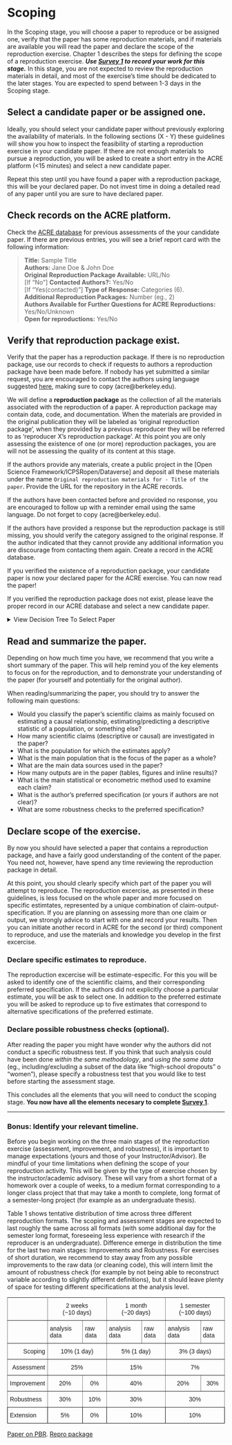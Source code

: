 # Scoping

In the Scoping stage, you will choose a paper to reproduce or be assigned one, verify that the paper has some reproduction materials, and if materials are available you will read the paper and declare the scope of the reproduction exercise. Chapter 1 describes the steps for defining the scope of a reproduction exercise. ***Use [Survey 1](https://berkeley.qualtrics.com/jfe/form/SV_3UWe5xu3qjeh0c5) to record your work for this stage.*** In this stage, you are not expected to review the reproduction materials in detail, and most of the exercise’s time should be dedicated to the later stages. You are expected to spend between 1-3 days in the Scoping stage. 


## Select a candidate paper or be assigned one. 

Ideally, you should select your candidate paper without previously exploring the availability of materials. In the following sections (X - Y) these guidelines will show you how to inspect the feasibility of starting a reproduction exercise in your candidate paper. If there are not enough materials to pursue a reproduction, you will be asked to create a short entry in the ACRE platform (<15 minutes) and select a new candidate paper. 

Repeat this step until you have found a paper with a reproduction package, this will be your declared paper. Do not invest time in doing a detailed read of any paper until you are sure to have declared paper. 



## Check records on the ACRE platform. {#check-acre}


Check the [ACRE database](ADD LINK) for previous assessments of the your candidate paper. If there are previous entries, you will see a brief report card with the following information: 

> **Title:**  Sample Title   
> **Authors:**  Jane Doe & John Doe  
> **Original Reproduction Package Available:** URL/No  
> [If "No"] **Contacted Authors?:** Yes/No  
> [If "Yes(contacted)"] **Type of Response:** Categories (6).  
> **Additional Reproduction Packages:** Number (eg., 2)   
> **Authors Available for Further Questions for ACRE Reproductions:** Yes/No/Unknown   
> **Open for reproductions:** Yes/No  

## Verify that reproduction package exist.  {#verify-rep-mat}


Verify that the paper has a reproduction package. If there is no reproduction package, use our records to check if requests to authors a reproduction package have been made before. If nobody has yet submitted a similar request, you are encouraged to contact the authors using language suggested [here](#for-reproducers-contacting-the-authors-of-the-original-study), making sure to copy (acre@berkeley.edu). 

We will define a **reproduction package** as the collection of all the materials associated with the reproduction of a paper. A reproduction package may contain data, code, and documentation. When the materials are provided in the original publication they will be labeled as 'original reproduction package', when they provided by a previous reproducer they will be referred to as 'reproducer X's reproduction package'. At this point you are only assessing the existence of one (or more) reproduction packages, you are will not be assessing the quality of its content at this stage. 

If the authors provide any materials, create a public project in the [Open Science Framework/ICPSRopen/Dataverse] and deposit all these materials under the name `Original reproduction materials for - Title of the paper`. Provide the URL for the repository in the ACRE records.   

If the authors have been contacted before and provided no response, you are encouraged to follow up with a reminder email using the same language. Do not forget to copy (acre@berkeley.edu). 

If the authors have provided a response but the reproduction package is still missing, you should verify the category assigned to the original response. If the author indicated that they cannot provide any additional information you are discourage from contacting them again. Create a record in the ACRE database. 

If you verified the existence of a reproduction package, your candidate paper is now your declared paper for the ACRE exercise. You can now read the paper! 

If you verified the reproduction package does not exist, please leave the proper record in our ACRE database and select a new candidate paper. 


<details><summary>View Decision Tree To Select Paper</summary>

```r
#JOEL: help debuigin this. 
#
mermaid("
graph TD
	A0[Select Paper]-->A
  A[Check ACRE] --> B1[No paper entry]
  A[Check ACRE] --> B2[Paper entry]
  B1 --> |Create one|C1[Check materials]
  B2 --> C3[no R.P.]
  B2 --> C2[R.P. exists]		
  C3 --> D3[Previous contact?]
  D3 --> yes_fu[Yes <br> follow up?]
  D3 --> E1[No]
  E1 --> G2[Email]
  G2 --> resp_em1[Response]
  G2 --> resp_em2[No response]
  resp_em1 --> pos_resp1[Materials <br> open] 
  pos_resp1 --> RP_ex
  resp_em1 --> pos_resp2[Materials <br> closed]
  pos_resp2 --> RP_ex
  resp_em1 --> pos_resp3[Can't <br> partial]
  pos_resp3 -->rec_semi[Change paper?]
  rec_semi --> own_build
  rec_semi --> yes_change
  resp_em1 --> pos_resp5[Lost <br> open]
  pos_resp5 -->rec_semi
  resp_em1 --> pos_resp4[Can't <br> nothing]
  pos_resp4 --> yes_change

  resp_em1 --> pos_resp6[Lost <br> closed]
  pos_resp6 --> yes_change
  resp_em2 --> H4
  E1 --> G1[No email]
  G1 --> H4[R]
  yes_fu --> own_build
  yes_fu-->G2		
  yes_fu-->G1
  C1 --> RP_ex[R.P. exists]					 
  RP_ex-->R_RP[R]
  R_RP --> read_p[Read Paper]
  C2 --> read_p[Read Paper]
  C1 --> D1[no R.P.]
  D1 --> I1[Change paper]
  I1-->yes_change[Yes]  
  yes_change--> H4  
  I1-->no_change[No]  
  no_change--> own_build[Build R.P.]
  no_change--> G2
  own_build --> RP_ex
  H4 --> A0
")  

```


![](https://mermaid.ink/img/eyJjb2RlIjoiZ3JhcGggVERcblx0QTBbU2VsZWN0IFBhcGVyXS0tPkFcbiAgQVtDaGVjayBBQ1JFXSAtLT4gQjFbTm8gcGFwZXIgZW50cnldXG4gIEFbQ2hlY2sgQUNSRV0gLS0-IEIyW1BhcGVyIGVudHJ5XVxuICBCMSAtLT4gfENyZWF0ZSBvbmV8QzFbQ2hlY2sgbWF0ZXJpYWxzXVxuICBCMiAtLT4gQzNbbm8gUi5QLl1cbiAgQjIgLS0-IEMyW1IuUC4gZXhpc3RzXVx0XHRcbiAgQzMgLS0-IEQzW1ByZXZpb3VzIGNvbnRhY3Q_XVxuICBEMyAtLT4geWVzX2Z1W1llcyA8YnI-IGZvbGxvdyB1cD9dXG4gIEQzIC0tPiBFMVtOb11cbiAgRTEgLS0-IEcyW0VtYWlsXVxuICBHMiAtLT4gcmVzcF9lbTFbUmVzcG9uc2VdXG4gIEcyIC0tPiByZXNwX2VtMltObyByZXNwb25zZV1cbiAgcmVzcF9lbTEgLS0-IHBvc19yZXNwMVtNYXRlcmlhbHMgPGJyPiBvcGVuXSBcbiAgcG9zX3Jlc3AxIC0tPiBSUF9leFxuICByZXNwX2VtMSAtLT4gcG9zX3Jlc3AyW01hdGVyaWFscyA8YnI-IGNsb3NlZF1cbiAgcG9zX3Jlc3AyIC0tPiBSUF9leFxuICByZXNwX2VtMSAtLT4gcG9zX3Jlc3AzW0Nhbid0IDxicj4gcGFydGlhbF1cbiAgcG9zX3Jlc3AzIC0tPnJlY19zZW1pW0NoYW5nZSBwYXBlcj9dXG4gIHJlY19zZW1pIC0tPiBvd25fYnVpbGRcbiAgcmVjX3NlbWkgLS0-IHllc19jaGFuZ2VcbiAgcmVzcF9lbTEgLS0-IHBvc19yZXNwNVtMb3N0IDxicj4gb3Blbl1cbiAgcG9zX3Jlc3A1IC0tPnJlY19zZW1pXG4gIHJlc3BfZW0xIC0tPiBwb3NfcmVzcDRbQ2FuJ3QgPGJyPiBub3RoaW5nXVxuICBwb3NfcmVzcDQgLS0-IHllc19jaGFuZ2VcblxuICByZXNwX2VtMSAtLT4gcG9zX3Jlc3A2W0xvc3QgPGJyPiBjbG9zZWRdXG4gIHBvc19yZXNwNiAtLT4geWVzX2NoYW5nZVxuICByZXNwX2VtMiAtLT4gSDRcbiAgRTEgLS0-IEcxW05vIGVtYWlsXVxuICBHMSAtLT4gSDRbUl1cbiAgeWVzX2Z1IC0tPiBvd25fYnVpbGRcbiAgeWVzX2Z1LS0-RzJcdFx0XG4gIHllc19mdS0tPkcxXG4gIEMxIC0tPiBSUF9leFtSLlAuIGV4aXN0c11cdFx0XHRcdFx0IFxuICBSUF9leC0tPlJfUlBbUl1cbiAgUl9SUCAtLT4gcmVhZF9wW1JlYWQgUGFwZXJdXG4gIEMyIC0tPiByZWFkX3BbUmVhZCBQYXBlcl1cbiAgQzEgLS0-IEQxW25vIFIuUC5dXG4gIEQxIC0tPiBJMVtDaGFuZ2UgcGFwZXJdXG4gIEkxLS0-eWVzX2NoYW5nZVtZZXNdICBcbiAgeWVzX2NoYW5nZS0tPiBINCAgXG4gIEkxLS0-bm9fY2hhbmdlW05vXSAgXG4gIG5vX2NoYW5nZS0tPiBvd25fYnVpbGRbQnVpbGQgUi5QLl1cbiAgbm9fY2hhbmdlLS0-IEcyXG4gIG93bl9idWlsZCAtLT4gUlBfZXhcbiAgSDQgLS0-IEEwXG4gIFxuIiwibWVybWFpZCI6eyJ0aGVtZSI6ImRlZmF1bHQifX0)

</details>


## Read and summarize the paper. {#read-sum}

Depending on how much time you have, we recommend that you write a short summary of the paper. This will help remind you of the key elements to focus on for the reproduction, and to demonstrate your understanding of the paper (for yourself and potentially for the original author).

When reading/summarizing the paper, you should try to answer the following main questions:  

 - Would you classify the paper's scientific claims as mainly focused on estimating a causal relationship, estimating/predicting a descriptive statistic of a population, or something else? 
 - How many scientific claims (descriptive or causal) are investigated in the paper? 
 - What is the population for which the estimates apply?
 - What is the main population that is the focus of the paper as a whole?
 - What are the main data sources used in the paper?
 - How many outputs are in the paper (tables, figures and inline results)?  
 - What is the main statistical or econometric method used to examine each claim?
 - What is the author's preferred specification (or yours if authors are not clear)?
 - What are some robustness checks to the preferred specification?
 


## Declare scope of the exercise.{#declare-estimates}
By now you should have selected a paper that contains a reproduction package, and have a fairly good understanding of the content of the paper. You need not, however, have spend any time reviewing the reproduction package in detail. 

At this point, you should clearly specify which part of the paper you will attempt to reproduce. The reproduction excercise, as presented in these guidelines, is less focused on the whole paper and more focused on specific estimtates, represented by a unique combination of claim-output-specification. If you are planning on assessing more than one claim or output, we strongly advice to start with one and record your results. Then you can initiate another record in ACRE for the second (or third) component to reproduce, and use the materials and knowledge you develop in the first excercise. 
    

### Declare specific estimates to reproduce. {-}    

The reproduction excercise will be estimate-especific. For this you will be asked to identify one of the scientific claims, and their corresponding preferred specification. If the authors did not explicitly choose a particular estimate, you will be ask to select one.  In addition to the preferred estimate you will be asked to reproduce up to five estimates that correspond to alternative specifications of the preferred estimate. 


### Declare possible robustness checks (optional). {-}  
After reading the paper you might have wonder why the authors did not conduct a specific robustness test. If you think that such analysis could have been done *within the same methodology*, and *using the same data* (eg., including/excluding a subset of the data like "high-school dropouts" o "women"), please specify a robustness test that you would like to test before starting the assessment stage.  

This concludes all the elements that you will need to conduct the scoping stage. **You now have all the elements necesary to complete [Survey 1](https://berkeley.qualtrics.com/jfe/form/SV_3UWe5xu3qjeh0c5)**. 

-----

### Bonus: Identify your relevant timeline. {-} 
Before you begin working on the three main stages of the reproduction exercise (assessment, improvement, and robustness), it is important to manage expectations (yours and those of your Instructor/Advisor). Be mindful of your time limitations when defining the scope of your reproduction activity. This will be given by the type of exercise chosen by the instructor/academic advisory. These will vary from a short format of a homework over a couple of weeks, to a medium format corresponding to a longer class project that that may take a month to complete, long format of a semester-long project (for example as an undergraduate thesis).

Table 1 shows tentative distribution of time across three different reproduction formats. The scoping and assessment stages are expected to last roughly the same across all formats (with some additional day for the semester long format, foreseeing less experience with research if the reproducer is an undergraduate). Difference emerge in distribution the time for the last two main stages: Improvements and Robustness. For exercises of short duration, we recommend to stay away from any possible improvements to the raw data (or cleaning code), this will intern limit the amount of robustness check (for example by not being able to reconstruct variable according to slightly different definitions), but it should leave plenty of space for testing different specifications at the analysis level. 

<style type="text/css">
.tg  {border-collapse:collapse;border-spacing:0;}
.tg td{font-family:Arial, sans-serif;font-size:14px;padding:10px 5px;border-style:solid;border-width:1px;overflow:hidden;word-break:normal;border-color:black;}
.tg th{font-family:Arial, sans-serif;font-size:14px;font-weight:normal;padding:10px 5px;border-style:solid;border-width:1px;overflow:hidden;word-break:normal;border-color:black;}
.tg .tg-baqh{text-align:center;vertical-align:top}
.tg .tg-c3ow{border-color:inherit;text-align:center;vertical-align:top}
.tg .tg-0pky{border-color:inherit;text-align:left;vertical-align:top}
.tg .tg-dvpl{border-color:inherit;text-align:right;vertical-align:top}
.tg .tg-0lax{text-align:left;vertical-align:top}
</style>
<table class="tg">
  <tr>
    <th class="tg-0pky"></th>
    <th class="tg-c3ow" colspan="2">2 weeks <br> (~10 days)</th>
    <th class="tg-c3ow" colspan="2">1 month <br> (~20 days)</th>
    <th class="tg-c3ow" colspan="2">1 semester <br> (~100 days)</th>
  </tr>
  <tr>
    <td class="tg-0pky"></td>
    <td class="tg-0pky">analysis data</td>
    <td class="tg-0pky">raw data</td>
    <td class="tg-0pky">analysis data</td>
    <td class="tg-0pky">raw data</td>
    <td class="tg-0pky">analysis data</td>
    <td class="tg-0pky">raw data</td>
  </tr>
  <tr>
    <td class="tg-dvpl">Scoping</td>
    <td class="tg-c3ow" colspan="2">10% (1 day)</td>
    <td class="tg-c3ow" colspan="2">5% (1 day)</td>
    <td class="tg-c3ow" colspan="2">3% (3 days)</td>
  </tr>
  <tr>
    <td class="tg-dvpl">Assessment</td>
    <td class="tg-c3ow" colspan="2">25%</td>
    <td class="tg-c3ow" colspan="2">15%</td>
    <td class="tg-c3ow" colspan="2">7%</td>
  </tr>
  <tr>
    <td class="tg-0pky">Improvement</td>
    <td class="tg-c3ow">20%</td>
    <td class="tg-c3ow">0%</td>
    <td class="tg-c3ow" colspan="2">40%</td>
    <td class="tg-c3ow">20%</td>
    <td class="tg-c3ow">30%</td>
  </tr>
  <tr>
    <td class="tg-0pky">Robustness</td>
    <td class="tg-c3ow">30%</td>
    <td class="tg-c3ow">10%</td>
    <td class="tg-c3ow" colspan="2">30%</td>
    <td class="tg-c3ow" colspan="2">30%</td>
  </tr>
  <tr>
    <td class="tg-0lax">Extension</td>
    <td class="tg-baqh">5%</td>
    <td class="tg-baqh">0%</td>
    <td class="tg-baqh" colspan="2">10%</td>
    <td class="tg-baqh" colspan="2">10%</td>
  </tr>
</table>

[Paper on PBR](https://osf.io/4jvq2/download).  [Repro package](https://dataverse.harvard.edu/dataset.xhtml?persistentId=doi:10.7910/DVN/FPNITS)



 
 
